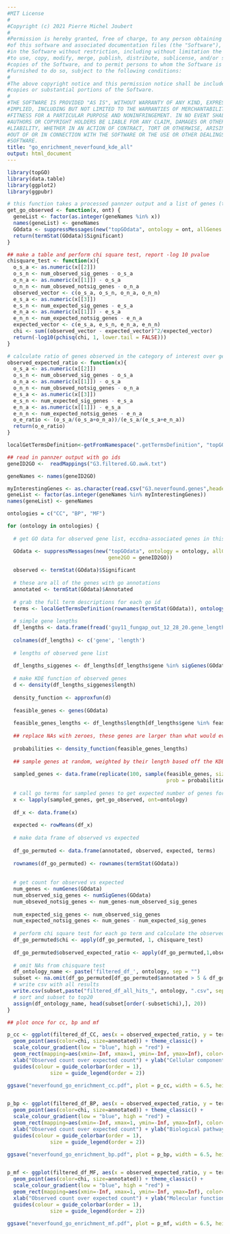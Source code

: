```yaml
---
#MIT License
#
#Copyright (c) 2021 Pierre Michel Joubert
#
#Permission is hereby granted, free of charge, to any person obtaining a copy
#of this software and associated documentation files (the "Software"), to deal
#in the Software without restriction, including without limitation the rights
#to use, copy, modify, merge, publish, distribute, sublicense, and/or sell
#copies of the Software, and to permit persons to whom the Software is
#furnished to do so, subject to the following conditions:
#
#The above copyright notice and this permission notice shall be included in all
#copies or substantial portions of the Software.
#
#THE SOFTWARE IS PROVIDED "AS IS", WITHOUT WARRANTY OF ANY KIND, EXPRESS OR
#IMPLIED, INCLUDING BUT NOT LIMITED TO THE WARRANTIES OF MERCHANTABILITY,
#FITNESS FOR A PARTICULAR PURPOSE AND NONINFRINGEMENT. IN NO EVENT SHALL THE
#AUTHORS OR COPYRIGHT HOLDERS BE LIABLE FOR ANY CLAIM, DAMAGES OR OTHER
#LIABILITY, WHETHER IN AN ACTION OF CONTRACT, TORT OR OTHERWISE, ARISING FROM,
#OUT OF OR IN CONNECTION WITH THE SOFTWARE OR THE USE OR OTHER DEALINGS IN THE
#SOFTWARE.
title: "go_enrichment_neverfound_kde_all"
output: html_document
---
```


```r
library(topGO)
library(data.table)
library(ggplot2)
library(ggpubr)
```

```r

# this function takes a processed pannzer output and a list of genes (to be randomly selected) and returns the number of those genes associated with each go id
get_go_observed <- function(x, ont) {
  geneList <- factor(as.integer(geneNames %in% x))
  names(geneList) <- geneNames
  GOdata <- suppressMessages(new("topGOdata", ontology = ont, allGenes = geneList, annot = annFUN.gene2GO, gene2GO = geneID2GO))
  return(termStat(GOdata)$Significant)
}

## make a table and perform chi square test, report -log 10 pvalue
chisquare_test <- function(x){
  o_s_a <- as.numeric(x[[2]])
  o_s_n <- num_observed_sig_genes - o_s_a
  o_n_a <- as.numeric(x[[1]]) - o_s_a
  o_n_n <- num_obseved_notsig_genes - o_n_a
  observed_vector <- c(o_s_a, o_s_n, o_n_a, o_n_n)
  e_s_a <- as.numeric(x[[3]])
  e_s_n <- num_expected_sig_genes - e_s_a
  e_n_a <- as.numeric(x[[1]]) - e_s_a
  e_n_n <- num_expected_notsig_genes - e_n_a
  expected_vector <- c(e_s_a, e_s_n, e_n_a, e_n_n)
  chi <- sum((observed_vector - expected_vector)^2/expected_vector)
  return(-log10(pchisq(chi, 1, lower.tail = FALSE)))
}

# calculate ratio of genes observed in the category of interest over genes expected in the category and return that ratio
observed_expected_ratio <- function(x){
  o_s_a <- as.numeric(x[[2]])
  o_s_n <- num_observed_sig_genes - o_s_a
  o_n_a <- as.numeric(x[[1]]) - o_s_a
  o_n_n <- num_obseved_notsig_genes - o_n_a
  e_s_a <- as.numeric(x[[3]])
  e_s_n <- num_expected_sig_genes - e_s_a
  e_n_a <- as.numeric(x[[1]]) - e_s_a
  e_n_n <- num_expected_notsig_genes - e_n_a
  o_e_ratio <- (o_s_a/(o_s_a+o_n_a))/(e_s_a/(e_s_a+e_n_a))
  return(o_e_ratio)
}

localGetTermsDefinition<-getFromNamespace(".getTermsDefinition", "topGO")

```



```r

## read in pannzer output with go ids
geneID2GO <-  readMappings("G3.filtered.GO.awk.txt")

geneNames <- names(geneID2GO)

myInterestingGenes <- as.character(read.csv("G3.neverfound.genes",header=F, stringsAsFactors=FALSE, colClasses="character")$V1)
geneList <- factor(as.integer(geneNames %in% myInterestingGenes))
names(geneList) <- geneNames

```


```r

ontologies = c("CC", "BP", "MF")

for (ontology in ontologies) {
  
  # get GO data for observed gene list, eccdna-associated genes in this case

  GOdata <- suppressMessages(new("topGOdata", ontology = ontology, allGenes = geneList, annot = annFUN.gene2GO, 
                                 gene2GO = geneID2GO))
  
  observed <- termStat(GOdata)$Significant
  
  # these are all of the genes with go annotations
  annotated <- termStat(GOdata)$Annotated
  
  # grab the full term descriptions for each go id
  terms <- localGetTermsDefinition(rownames(termStat(GOdata)), ontology(GOdata), numChar=1000)
  
  # simple gene lengths 
  df_lengths <- data.frame(fread('guy11_fungap_out_12_28_20.gene_lengths'))
  
  colnames(df_lengths) <- c('gene', 'length')
  
  # lengths of observed gene list
  
  df_lengths_siggenes <- df_lengths[df_lengths$gene %in% sigGenes(GOdata), ]
  
  # make KDE function of observed genes
  d <- density(df_lengths_siggenes$length)
  
  density_function <- approxfun(d)
  
  feasible_genes <- genes(GOdata)
  
  feasible_genes_lengths <- df_lengths$length[df_lengths$gene %in% feasible_genes ]
  
  ## replace NAs with zeroes, these genes are larger than what would ever be expected in common genes
  
  probabilities <- density_function(feasible_genes_lengths)
  
  ## sample genes at random, weighted by their length based off the KDE function
  
  sampled_genes <- data.frame(replicate(100, sample(feasible_genes, size = nrow(df_lengths_siggenes), replace = FALSE, 
                                                    prob = probabilities)))
  
  # call go terms for sampled genes to get expected number of genes for each go id
  x <- lapply(sampled_genes, get_go_observed, ont=ontology)
  
  df_x <- data.frame(x)
  
  expected <- rowMeans(df_x)
  
  # make data frame of observed vs expected
  
  df_go_permuted <- data.frame(annotated, observed, expected, terms)
  
  rownames(df_go_permuted) <- rownames(termStat(GOdata))
  
  
  # get count for observed vs expected
  num_genes <- numGenes(GOdata)
  num_observed_sig_genes <- numSigGenes(GOdata)
  num_obseved_notsig_genes <- num_genes-num_observed_sig_genes
  
  num_expected_sig_genes <- num_observed_sig_genes
  num_expected_notsig_genes <- num_genes - num_expected_sig_genes
  
  # perform chi square test for each go term and calculate the observed/expected ratio
  df_go_permuted$chi <- apply(df_go_permuted, 1, chisquare_test)
  
  df_go_permuted$observed_expected_ratio <- apply(df_go_permuted,1,observed_expected_ratio)
  
  # omit NAs from chisquare test
  df_ontology_name <- paste('filtered_df_', ontology, sep = "")
  subset <- na.omit(df_go_permuted[df_go_permuted$annotated > 5 & df_go_permuted$chi > -log10(0.05),])
  # write csv with all results
  write.csv(subset,paste("filtered_df_all_hits_", ontology, ".csv", sep=""))
  # sort and subset to top20
  assign(df_ontology_name, head(subset[order(-subset$chi),], 20))
}

```

```r

## plot once for cc, bp and mf

p_cc <- ggplot(filtered_df_CC, aes(x = observed_expected_ratio, y = terms)) +
  geom_point(aes(color=chi, size=annotated)) + theme_classic() +
  scale_colour_gradient(low = "blue", high = "red") +
  geom_rect(mapping=aes(xmin=-Inf, xmax=1, ymin=-Inf, ymax=Inf), color="grey", alpha=0.01) +# rectangle shows the mark for observed/expected is 1
  xlab("Observed count over expected count") + ylab("Cellular component") + labs(color = "-Log10 p-value", size = "Number of genes \nwith annotation")+theme(axis.text=element_text(size=6), axis.title=element_text(size=8), legend.title=element_text(size=8), plot.title=element_text(size=8)) + labs(title = 'EccDNA-absent genes')+
  guides(colour = guide_colorbar(order = 1), 
              size = guide_legend(order = 2))

ggsave("neverfound_go_enrichment_cc.pdf", plot = p_cc, width = 6.5, height = 3.5)


p_bp <- ggplot(filtered_df_BP, aes(x = observed_expected_ratio, y = terms)) +
  geom_point(aes(color=chi, size=annotated)) + theme_classic() +
  scale_colour_gradient(low = "blue", high = "red") +
  geom_rect(mapping=aes(xmin=-Inf, xmax=1, ymin=-Inf, ymax=Inf), color="grey", alpha=0.01) +# rectangle shows the mark for observed/expected is 1
  xlab("Observed count over expected count") + ylab("Biological pathway") + labs(color = "-Log10 p-value", size = "Number of genes \nwith annotation")+theme(axis.text=element_text(size=6), axis.title=element_text(size=8), legend.title=element_text(size=8)) +
  guides(colour = guide_colorbar(order = 1), 
              size = guide_legend(order = 2))

ggsave("neverfound_go_enrichment_bp.pdf", plot = p_bp, width = 6.5, height = 3.5)


p_mf <- ggplot(filtered_df_MF, aes(x = observed_expected_ratio, y = terms)) +
  geom_point(aes(color=chi, size=annotated)) + theme_classic() +
  scale_colour_gradient(low = "blue", high = "red") +
  geom_rect(mapping=aes(xmin=-Inf, xmax=1, ymin=-Inf, ymax=Inf), color="grey", alpha=0.01) +# rectangle shows the mark for observed/expected is 1
  xlab("Observed count over expected count") + ylab("Molecular function") + labs(color = "-Log10 p-value", size = "Number of genes \nwith annotation")+theme(axis.text=element_text(size=6), axis.title=element_text(size=8), legend.title=element_text(size=8)) +
  guides(colour = guide_colorbar(order = 1), 
              size = guide_legend(order = 2))

ggsave("neverfound_go_enrichment_mf.pdf", plot = p_mf, width = 6.5, height = 3.5)


```

